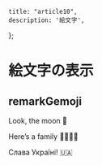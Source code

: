     title: "article10",
    description: '絵文字',
};


# 絵文字の表示

## remarkGemoji

Look, the moon :new_moon_with_face:

Here’s a family :family_man_man_boy_boy:

Слава Україні!  :ukraine:
